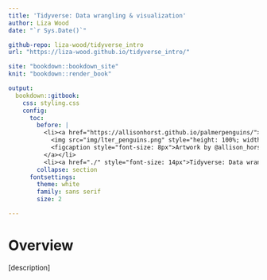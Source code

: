 ```yaml
---
title: 'Tidyverse: Data wrangling & visualization'
author: Liza Wood
date: "`r Sys.Date()`"

github-repo: liza-wood/tidyverse_intro
url: "https://liza-wood.github.io/tidyverse_intro/"

site: "bookdown::bookdown_site"
knit: "bookdown::render_book"

output:
  bookdown::gitbook:
    css: styling.css
    config:
      toc:
        before: |
          <li><a href="https://allisonhorst.github.io/palmerpenguins/">
            <img src="img/lter_penguins.png" style="height: 100%; width: 100%; object-fit: contain" />
            <figcaption style="font-size: 8px">Artwork by @allison_horst</figcaption>
          </a></li>
          <li><a href="./" style="font-size: 14px">Tidyverse: Data wrangling & visualization</a></li>
        collapse: section
      fontsettings:
        theme: white
        family: sans serif
        size: 2

---
```


# Overview {-}

[description]
